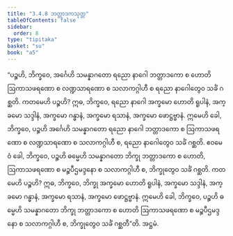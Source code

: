 ```yaml
---
title: "3.4.8 ဘတ္တာဒကသုတ္တ"
tableOfContents: false
sidebar:
  order: 8
type: "tipitaka"
basket: "su"
book: "a5"
---
```



<DynamicBreadcrumb />

<Division number="138" book="a5" e="ch" v="16" p="138">

<Paragraph number="766" book="a5">
“ပဉ္စဟိ, ဘိက္ခဝေ, အင်္ဂေဟိ သမန္နာဂတော ရညော နာဂေါ ဘတ္တာဒကော စ ဟောတိ ဩကာသဖရဏော စ လဏ္ဍသာရဏော စ သလာကဂ္ဂါဟီ စ ရညော နာဂေါတွေဝ သင်္ခံ ဂစ္ဆတိ. ကတမေဟိ ပဉ္စဟိ? ဣဓ, ဘိက္ခဝေ, ရညော နာဂေါ အက္ခမော ဟောတိ ရူပါနံ, အက္ခမော သဒ္ဒါနံ, အက္ခမော ဂန္ဓာနံ, အက္ခမော ရသာနံ, အက္ခမော ဖောဋ္ဌဗ္ဗာနံ. ဣမေဟိ ခေါ, ဘိက္ခဝေ, ပဉ္စဟိ အင်္ဂေဟိ သမန္နာဂတော ရညော နာဂေါ ဘတ္တာဒကော စ ဩကာသဖရဏော စ လဏ္ဍသာရဏော စ သလာကဂ္ဂါဟီ စ, ရညော နာဂေါတွေဝ သင်္ခံ ဂစ္ဆတိ.
</Paragraph>

<Paragraph number="767" book="a5">
ဧဝမေဝံ ခေါ, ဘိက္ခဝေ, ပဉ္စဟိ ဓမ္မေဟိ သမန္နာဂတော ဘိက္ခု ဘတ္တာဒကော စ ဟောတိ, ဩကာသဖရဏော စ မဉ္စပီဌမဒ္ဒနော စ သလာကဂ္ဂါဟီ စ, ဘိက္ခုတွေဝ သင်္ခံ ဂစ္ဆတိ. ကတမေဟိ ပဉ္စဟိ? ဣဓ, ဘိက္ခဝေ, ဘိက္ခု အက္ခမော ဟောတိ ရူပါနံ, အက္ခမော သဒ္ဒါနံ, အက္ခမော ဂန္ဓာနံ, အက္ခမော ရသာနံ, အက္ခမော ဖောဋ္ဌဗ္ဗာနံ. ဣမေဟိ ခေါ, ဘိက္ခဝေ, ပဉ္စဟိ ဓမ္မေဟိ သမန္နာဂတော ဘိက္ခု ဘတ္တာဒကော စ ဟောတိ ဩကာသဖရဏော စ မဉ္စပီဌမဒ္ဒနော စ သလာကဂ္ဂါဟီ စ, ဘိက္ခုတွေဝ သင်္ခံ ဂစ္ဆတီ”တိ.

</Paragraph>
</Division>

<Paragraph number="768" type="center" book="a5">
အဋ္ဌမံ.
</Paragraph>